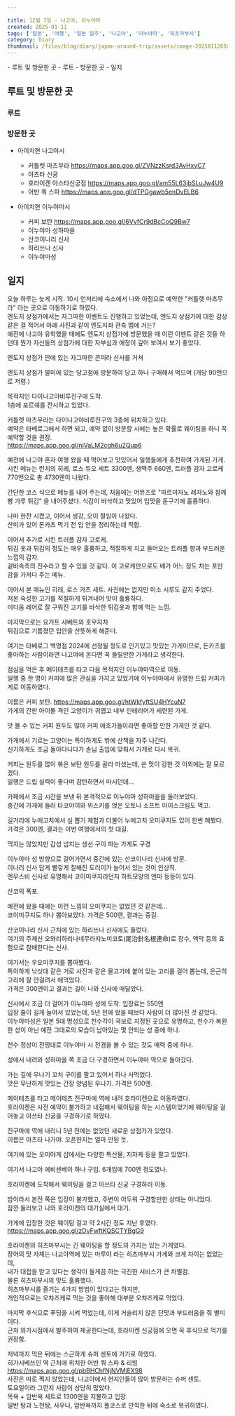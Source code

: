 ```yaml
---  
  
title: 12월 7일 - 나고야, 이누야마  
created: 2025-01-11  
tags: ['일본', '여행', '일본 일주', '나고야', '이누야마', '히츠마부시']  
category: Diary  
thumbnail: /files/blog/diary/japan-around-trip/assets/image-20250112050144385.png  
---
```

  
<TableOfContents client:visible>
- 루트 및 방문한 곳
  - 루트
  - 방문한 곳
- 일지
</TableOfContents>  

  
## 루트 및 방문한 곳  
  
### 루트  
  
<ImageLoader src="/files/blog/diary/japan-around-trip/assets/image-20250111034356241.png" alt="image-20250111034356241" />  
  
### 방문한 곳  
  
- 아이치현 나고야시  
  - 커틀렛 마츠무라 https://maps.app.goo.gl/ZVNzzKsrd3AvHxyC7  
  - 아츠타 신궁  
  - 호라이켄 아스타신궁점 https://maps.app.goo.gl/am55L63jbSLuJw4U9  
  - 어반 쿼 스파 https://maps.app.goo.gl/dTPGgawb5enDvELB6  
  
- 아이치현 이누야마시  
  - 커피 보탄 https://maps.app.goo.gl/6VvfCr9dBcCoQ9Bw7  
  - 이누야마 성하마을  
  - 산코이나리 신사  
  - 하리쓰나 신사  
  - 이누야마성  
  
## 일지  
  
오늘 하루는 늦게 시작. 10시 언저리에 숙소에서 나와 아점으로 예약한 "커틀렛 마츠무라" 라는 곳으로 이동하기로 하였다.  
엔도지 상점가에서는 자그마한 이벤트도 진행하고 있었는데, 엔도지 상점가에 대한 감상 같은 걸 적어서 아래 사진과 같이 엔도지좌 관측 맵에 거는?  
예전에 나고야 유학했을 때에도 엔도지 상점가에 방문했을 때 이런 이벤트 같은 것들 하던데 뭔가 자신들의 상점가에 대한 자부심과 애정이 깊어 보여서 보기 좋았다.  
  
<ImageLoader src="/files/blog/diary/japan-around-trip/assets/image-20250112034720951.png" alt="image-20250112034720951" />  
  
엔도지 상점가 안에 있는 자그마한 콘피라 신사를 거쳐  
<ImageLoader src="/files/blog/diary/japan-around-trip/assets/image-20250112034926074.png" alt="image-20250112034926074" />  
  
엔도지 상점가 말미에 있는 당고점에 방문하여 당고 하나 구매해서 먹으며 (개당 90엔으로 저렴.)  
  
<ImageLoader src="/files/blog/diary/japan-around-trip/assets/image-20250112035332258.png" alt="image-20250112035332258" />  
  
목적지인 다이나고야비루진구에 도착.  
1층에 포르쉐를 전시하고 있었다.  
  
<ImageLoader src="/files/blog/diary/japan-around-trip/assets/image-20250112035434869.png" alt="image-20250112035434869" />  
  
<ImageLoader src="/files/blog/diary/japan-around-trip/assets/image-20250112035443760.png" alt="image-20250112035443760" />  
  
커틀렛 마츠무라는 다이나고야비루진구의 3층에 위치하고 있다.  
예약은 타베로그에서 하면 되고, 예약 없이 방문할 시에는 높은 확률로 웨이팅을 하니 꼭 예약할 것을 권장.  
https://maps.app.goo.gl/niVaLM2cgh6u2Qup6  
  
예전에 나고야 혼자 여행 왔을 때 먹어보고 맛있어서 일행들에게 추천하여 가게된 가게.  
시킨 메뉴는 런치의 히레, 로스 듀오 세트 3300엔, 생맥주 660엔, 트러플 감자 고로케 770엔으로 총 4730엔이 나왔다.  
  
간단한 코스 식으로 메뉴를 내어 주는데, 처음에는 어뮤즈로 "파르미자노 레자노와 참깨 빵 가루 튀김" 을 내어주셨다. 식감이 바삭하고 맛있어 입맛을 돋구기에 훌륭하다.  
  
<ImageLoader src="/files/blog/diary/japan-around-trip/assets/image-20250112035949073.png" alt="image-20250112035949073" />  
  
나마 한잔 시켰고, 이어서 생강, 오이 절임이 나왔다.  
산미가 있어 돈카츠 먹기 전 입 안을 정리하는데 적합.  
  
<ImageLoader src="/files/blog/diary/japan-around-trip/assets/image-20250112040527252.png" alt="image-20250112040527252" />  
  
이어서 추가로 시킨 트러플 감자 고로케.  
튀김 옷과 튀김의 정도는 매우 훌륭하고, 적절하게 치고 들어오는 트러플 향과 부드러운 느낌의 감자.  
겉바속촉의 진수라고 할 수 있을 것 같다. 이 고로케만으로도 배가 어느 정도 차는 포만감을 가져다 주는 메뉴.  
  
<ImageLoader src="/files/blog/diary/japan-around-trip/assets/image-20250112040839600.png" alt="image-20250112040839600" />  
  
이어서 본 메뉴인 히레, 로스 카츠 세트. 사진에는 없지만 미소 시루도 같지 주었다.  
저온 숙성한 고기를 적절하게 튀겨내어 맛이 훌륭하다.  
미디움 레어로 잘 구워진 고기를 바삭한 튀김옷과 함께 먹는 느낌.  
  
<ImageLoader src="/files/blog/diary/japan-around-trip/assets/image-20250112041044266.png" alt="image-20250112041044266" />  
  
마지막으로는 요거트 샤베트와 호우지차  
튀김으로 기름졌던 입안을 산뜻하게 해준다.  
  
<ImageLoader src="/files/blog/diary/japan-around-trip/assets/image-20250112041259490.png" alt="image-20250112041259490" />  
  
여기는 타베로그 백명점 2024에 선정될 정도로 인기있고 맛있는 가게이므로, 돈카츠를 좋아하는 사람이라면 나고야에 온다면 꼭 들릴만한 가게라고 생각한다.  
  
점심을 먹은 후 메이테츠를 타고 다음 목적지인 이누야마역으로 이동.  
일행 중 한 명이 커피에 많은 관심을 가지고 있었기에 이누야마에서 유명한 드립 커피가게로 이동하였다.  
  
이름은 커피 보탄. https://maps.app.goo.gl/htWkfyftSU4HYcuN7  
가게의 간판 아이돌 격인 고양이가 귀엽고 내부 인테리어가 세련된 가게.  
  
<ImageLoader src="/files/blog/diary/japan-around-trip/assets/image-20250112042038432.png" alt="image-20250112042038432" />  
  
<ImageLoader src="/files/blog/diary/japan-around-trip/assets/image-20250112041917564.png" alt="image-20250112041917564" />  
  
맛 볼 수 있는 커피 원두도 많아 커피 애호가들이라면 좋아할 만한 가게인 것 같다.  
  
<ImageLoader src="/files/blog/diary/japan-around-trip/assets/image-20250112041944151.png" alt="image-20250112041944151" />  
  
가게에서 기르는 고양이는 특이하게도 밖에 산책을 자주 나간다.  
신기하게도 조금 돌아다니다가 손님 출입에 맞춰서 가게로 다시 복귀.  
  
<ImageLoader src="/files/blog/diary/japan-around-trip/assets/image-20250112042055698.png" alt="image-20250112042055698" />  
  
커피는 원두를 많이 볶은 보탄 원두를 골라 마셨는데, 쓴 맛이 강한 것 이외에는 잘 모르겠다.  
일행은 드립 실력이 좋다며 감탄하면서 마시던데...  
  
<ImageLoader src="/files/blog/diary/japan-around-trip/assets/image-20250112042151927.png" alt="image-20250112042151927" />  
  
카페에서 조금 시간을 보낸 뒤 본격적으로 이누야마 성하마을을 둘러보았다.  
중간에 가게에 들러 타코야끼와 위스키를 얹은 오토나 소프트 아이스크림도 먹고.  
  
<ImageLoader src="/files/blog/diary/japan-around-trip/assets/image-20250112042401600.png" alt="image-20250112042401600" />  
  
<ImageLoader src="/files/blog/diary/japan-around-trip/assets/image-20250112042408153.png" alt="image-20250112042408153" />  
  
길거리에 누에고치에서 실 뽑기 체험과 더불어 누에고치 오미쿠지도 있어 한번 해봤다.  
가격은 300엔, 결과는 이번 여행에서의 첫 대길.  
  
<ImageLoader src="/files/blog/diary/japan-around-trip/assets/image-20250112042417508.png" alt="image-20250112042417508" />  
  
먹지는 않았지만 감성 넘치는 생선 구이 파는 가게도 구경  
  
<ImageLoader src="/files/blog/diary/japan-around-trip/assets/image-20250112042621363.png" alt="image-20250112042621363" />  
  
이누야마 성 방향으로 걸어가면서 중간에 있는 산코이나리 신사에 방문.  
이나리 신사 답게 빨갛게 칠해진 도리이가 늘어서 있는 것이 인상적.  
엔무스비 신사로 유명해서 코이미쿠지라던지 하트모양의 엔마 등등이 있다.  
  
<ImageLoader src="/files/blog/diary/japan-around-trip/assets/image-20250112042731876.png" alt="image-20250112042731876" />  
  
산코의 폭포.  
  
<ImageLoader src="/files/blog/diary/japan-around-trip/assets/image-20250112043125568.png" alt="image-20250112043125568" />  
  
예전에 왔을 때에는 이런 느낌의 오미쿠지는 없었던 것 같은데...  
코이미쿠지도 하나 뽑아보았다. 가격은 500엔, 결과는 중길.  
  
<ImageLoader src="/files/blog/diary/japan-around-trip/assets/image-20250112042849511.png" alt="image-20250112042849511" />  
  
<ImageLoader src="/files/blog/diary/japan-around-trip/assets/image-20250112042829587.png" alt="image-20250112042829587" />  
  
산코이나리 신사 근처에 있는 하리쓰나 신사에도 들렀다.  
여기의 주제신 오와리하리나네무라지노미코토(尾治針名根連命)로 장수, 액막 등의 효험으로 참배한다는 신사.  
  
여기서는 우오미쿠지를 뽑아봤다.  
특이하게 낚싯대 같은 거로 사진과 같은 물고기에 붙어 있는 고리를 걸어 뽑는데, 은근히 고리에 잘 안걸려서 애먹었다.  
가격은 300엔이고 결과는 길이 나와 신사에 매달았다.  
  
<ImageLoader src="/files/blog/diary/japan-around-trip/assets/image-20250112043156873.png" alt="image-20250112043156873" />  
  
신사에서 조금 더 걸어가 이누야마 성에 도착. 입장료는 550엔  
입장 줄이 길게 늘어서 있었는데, 5년 전에 왔을 때보다 사람이 더 많아진 것 같았다.  
이누야마성은 일본 5대 명성으로 천수각이 국보로 지정된 곳으로 유명하고, 천수가 복원한 성이 아닌 예전 그대로의 모습이 남아있는 몇 안되는 성 중에 하나.  
  
<ImageLoader src="/files/blog/diary/japan-around-trip/assets/image-20250112044001341.png" alt="image-20250112044001341" />  
  
천수 정상이 전망대로 이누야마 시 전경을 볼 수 있는 것도 매력 중에 하나.  
  
<ImageLoader src="/files/blog/diary/japan-around-trip/assets/image-20250112044536619.png" alt="image-20250112044536619" />  
  
<ImageLoader src="/files/blog/diary/japan-around-trip/assets/image-20250112044555950.png" alt="image-20250112044555950" />  
  
성에서 내려와 성하마을 쪽 조금 더 구경하면서  이누야마 역으로 돌아갔다.  
  
<ImageLoader src="/files/blog/diary/japan-around-trip/assets/image-20250112044630167.png" alt="image-20250112044630167" />  
  
<ImageLoader src="/files/blog/diary/japan-around-trip/assets/image-20250112044714829.png" alt="image-20250112044714829" />  
  
가는 길에 우나기 꼬치 구이를 팔고 있어서 하나 사먹었다.  
맛은 무난하게 맛있는 간장 양념된 우나기. 가격은 500엔.  
  
<ImageLoader src="/files/blog/diary/japan-around-trip/assets/image-20250112044725764.png" alt="image-20250112044725764" />  
  
<ImageLoader src="/files/blog/diary/japan-around-trip/assets/image-20250112044922984.png" alt="image-20250112044922984" />  
  
메이테츠를 타고 메이테츠 진구마에 역에 내려 호라이켄으로 이동하였다.  
호라이켄은 사전 예약이 불가하고 내점해서 웨이팅을 하는 시스템이었기에 웨이팅을 걸어놓고 아쓰타 신궁을 구경하기로 하였다.  
  
진구마에 역에 내리니 5년 전에는 없었던 새로운 상점가가 있었다.  
이름은 아츠타 나가야. 오픈한지는 얼마 안된 듯.  
  
<ImageLoader src="/files/blog/diary/japan-around-trip/assets/image-20250112045408870.png" alt="image-20250112045408870" />  
  
<ImageLoader src="/files/blog/diary/japan-around-trip/assets/image-20250112045431247.png" alt="image-20250112045431247" />  
  
여기에 있는 오미야게 샵에서는 다양한 특산물, 지자케 등을 팔고 있었다.  
<ImageLoader src="/files/blog/diary/japan-around-trip/assets/image-20250112045627446.png" alt="image-20250112045627446" />  
  
여기서 나고야 에비센베이 하나 구입. 6개입에 700엔 정도였나.  
  
<ImageLoader src="/files/blog/diary/japan-around-trip/assets/image-20250112045700910.png" alt="image-20250112045700910" />  
  
호라이켄에 도착해서 웨이팅을 걸고 아쓰타 신궁 구경하러 이동.  
  
<ImageLoader src="/files/blog/diary/japan-around-trip/assets/image-20250112045528590.png" alt="image-20250112045528590" />  
  
밤이라서 본전 쪽은 입장이 불가했고, 주변이 어두워 구경할만한 상태는 아니었다.  
잠깐 둘러보고 나와 호라이켄의 대기실에서 대기.  
  
<ImageLoader src="/files/blog/diary/japan-around-trip/assets/image-20250112050008824.png" alt="image-20250112050008824" />  
  
가게에 입장한 것은 웨이팅 걸고 약 2시간 정도 지난 후였다.  
https://maps.app.goo.gl/zDvFwftKQSCTYBgG9  
  
호라이켄의 히츠마부시는 긴 웨이팅을 할 정도의 가치는 있는 가게였다.  
장어의 맛 자체는 나고야역에 있는 마루야 라는 히츠마부시 가게와 크게 차이는 없었는데,  
내가 대접을 받고 있다는 생각이 들게끔 하는 극진한 서비스가 큰 차별점.  
물론 히츠마부시의 맛도 훌륭했다.  
히츠마부시를 즐기는 4가지 방법이 있다고는 하지만,  
개인적으로는 오챠즈케로 먹는 것을 좋아해 대부분 오챠즈케로 먹었다.  
  
마지막 후식으로 푸딩을 시켜 먹었는데, 이게 거슬리지 않은 단맛과 부드러움을 줘 별미이다.  
근처 와가시점에서 발주하여 제공한다는데, 호라이켄 신궁점에 오면 꼭 후식으로 먹기를 권장함.  
  
<ImageLoader src="/files/blog/diary/japan-around-trip/assets/image-20250112050144385.png" alt="image-20250112050144385" />  
  
<ImageLoader src="/files/blog/diary/japan-around-trip/assets/image-20250112050156237.png" alt="image-20250112050156237" />  
  
<ImageLoader src="/files/blog/diary/japan-around-trip/assets/image-20250112050213596.png" alt="image-20250112050213596" />  
  
저녁까지 먹은 뒤에는 스근하게 슈퍼 센토에 가기로 하였다.  
히가시베쓰인 역 근처에 위치한 어반 쿼 스파 & 리빙 https://maps.app.goo.gl/pbBHChfNjNVMiEX98  
사진은 따로 찍지 않았는데, 나고야에서 현지인들이 많이 방문하는 슈퍼 센토.  
토요일이라 그런지 사람이 상당히 많았다.  
목욕 + 암반욕 세트로 1300엔을 지불하고 입장.  
일반 탕과 노천탕, 사우나, 암반욕까지 풀코스로 만끽한 뒤에 숙소로 복귀하였다.  
  
